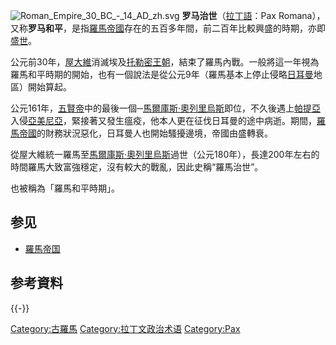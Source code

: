 [[File:Roman_Empire_30_BC_-_14_AD_zh.svg|thumb]]
'''罗马治世'''（[[拉丁語|拉丁語]]：Pax Romana），又称'''罗马和平'''，是指[[羅馬帝國|羅馬帝國]]存在的五百多年間，前二百年比較興盛的時期，亦即[[盛世|盛世]]。

公元前30年，[[屋大維|屋大維]]消滅埃及[[托勒密王朝|托勒密王朝]]，結束了羅馬內戰。一般將這一年視為羅馬和平時期的開始，也有一個說法是從公元9年（羅馬基本上停止侵略[[日耳曼|日耳曼]]地區）開始算起。

公元161年，[[五賢帝|五賢帝]]中的最後一個─[[馬爾庫斯·奧列里烏斯|馬爾庫斯·奧列里烏斯]]即位，不久後遇上[[帕提亞|帕提亞]]入侵[[亞美尼亞|亞美尼亞]]，緊接著又發生瘟疫，他本人更在征伐日耳曼的途中病逝。期間，[[羅馬帝國|羅馬帝國]]的財務狀況惡化，日耳曼人也開始騷擾邊境，帝國由盛轉衰。

從屋大維統一羅馬至[[馬爾庫斯·奧列里烏斯|馬爾庫斯·奧列里烏斯]]過世（公元180年），長達200年左右的時間羅馬大致富強穩定，沒有較大的戰亂，因此史稱“羅馬治世”。

也被稱為「羅馬和平時期」。

== 参见 ==
* [[羅馬帝国|羅馬帝国]]

== 参考資料 ==
{{Reflist}}

{{-}}
{{Paxes}}
{{Portal bar|古罗马|政治|国际关系}}

[[Category:古羅馬|Category:古羅馬]]
[[Category:拉丁文政治术语|Category:拉丁文政治术语]]

{{Euro-hist-stub}}
[[Category:Pax|Category:Pax]]